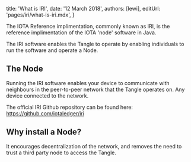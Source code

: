 

title: 'What is IRI',
date: '12 March 2018',
authors: [lewi],
editUrl: 'pages/iri/what-is-iri.mdx',
}


The IOTA Reference implimentation, commonly known as IRI, is
the reference implimentation of the IOTA 'node' software in Java.

The IRI software enables the Tangle to operate by enabling individuals
to run the software and operate a Node.

## The Node

Running the IRI software enables your device to communicate
with neighbours in the peer-to-peer network that the Tangle operates
on. Any device connected to the network.

The official IRI Github repository can be found
here: <ExternalLink href="https://github.com/iotaledger/iri" key="">https://github.com/iotaledger/iri</ExternalLink>

## Why install a Node? 

It encourages decentralization of the network, and removes the need to trust a third party node to access the Tangle.
